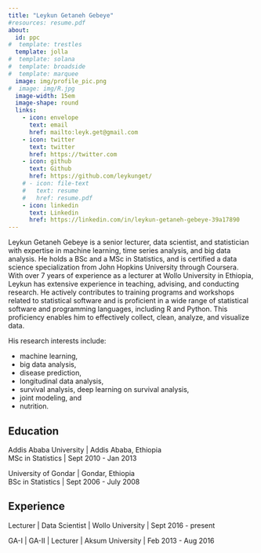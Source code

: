 ```yaml
---
title: "Leykun Getaneh Gebeye"
#resources: resume.pdf
about:
  id: ppc
#  template: trestles
  template: jolla
#  template: solana
#  template: broadside
#  template: marquee
  image: img/profile_pic.png
#  image: img/R.jpg
  image-width: 15em
  image-shape: round
  links:
    - icon: envelope
      text: email
      href: mailto:leyk.get@gmail.com
    - icon: twitter
      text: twitter
      href: https://twitter.com
    - icon: github
      text: Github
      href: https://github.com/leykunget/
    # - icon: file-text
    #   text: resume
    #   href: resume.pdf
    - icon: linkedin
      text: Linkedin
      href: https://linkedin.com/in/leykun-getaneh-gebeye-39a17890
---
```


::: {#ppc}
Leykun Getaneh Gebeye is a senior lecturer, data scientist, and statistician with expertise in machine learning, time series analysis, and big data analysis. He holds a BSc and a MSc in Statistics, and is certified a data science specialization from John Hopkins University through Coursera. With over 7 years of experience as a lecturer at Wollo University in Ethiopia, Leykun has extensive experience in teaching, advising, and conducting research. He actively contributes to training programs and workshops related to statistical software and is proficient in a wide range of statistical software and programming languages, including R and Python. This proficiency enables him to effectively collect, clean, analyze, and visualize data.

His research interests include:

-   machine learning,
-   big data analysis,\
-   disease prediction,\
-   longitudinal data analysis,\
-   survival analysis, deep learning on survival analysis,\
-   joint modeling, and\
-   nutrition.

## Education

Addis Ababa University \| Addis Ababa, Ethiopia\
MSc in Statistics \| Sept 2010 - Jan 2013

University of Gondar \| Gondar, Ethiopia\
BSc in Statistics \| Sept 2006 - July 2008

## Experience

Lecturer \| Data Scientist \| Wollo University \| Sept 2016 - present

GA-I \| GA-II \| Lecturer \| Aksum University \| Feb 2013 - Aug 2016
:::
